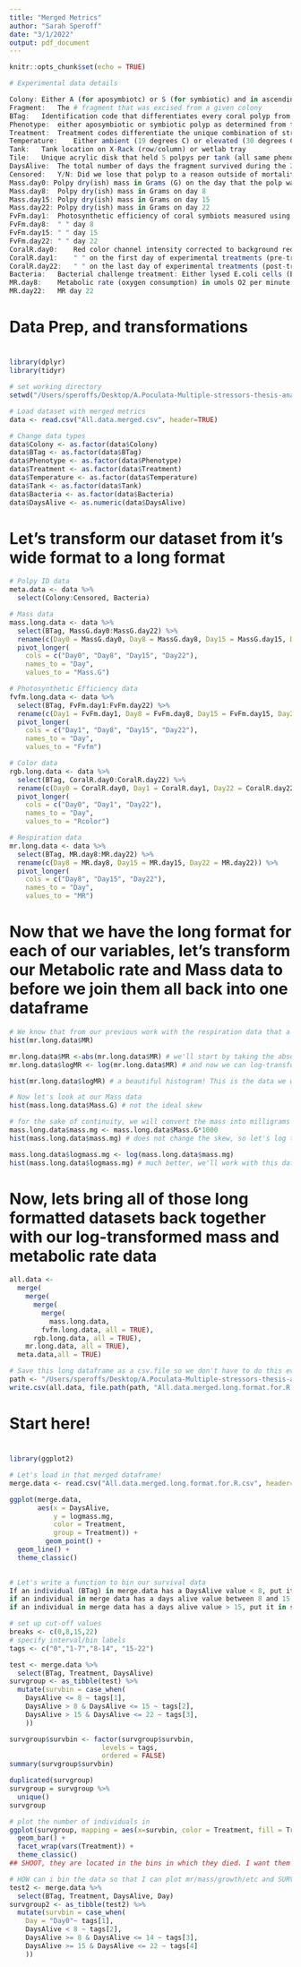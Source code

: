 ```yaml
---
title: "Merged Metrics"
author: "Sarah Speroff"
date: "3/1/2022"
output: pdf_document
---
```


```r
knitr::opts_chunk$set(echo = TRUE)
```

```r
# Experimental data details

Colony:	Either A (for aposymbiotc) or S (for symbiotic) and in ascending order. Counts the number of colonies of each phenotype used														
Fragment:	The # fragment that was excised from a given colony														
BTag:	Identification code that differentiates every coral polyp from the rest, letter represents the color of the tag														
Phenotype:	either aposymbiotic or symbiotic polyp as determined from the colony of origin														
Treatment:	Treatment codes differentiate the unique combination of stressors that make up that experimental condition: Plastic or Noplastic, Light or Dark, Fed or Starved														
Temperature:	Either ambient (19 degrees C) or elevated (30 degrees C)														
Tank:	Tank location on X-Rack (row/column) or wetlab tray														
Tile:	Unique acrylic disk that held 5 polpys per tank (all same phenotype)														
DaysAlive:	The total number of days the fragment survived during the 22 day experiment														
Censored:	Y/N: Did we lose that polyp to a reason outside of mortality? (ie. did it get lost, or crushed during removal for respiration?)														
Mass.day0: Polpy dry(ish) mass in Grams (G) on the day that the polp was fragmented from the colony (post-frag)														
Mass.day8:	Polpy dry(ish) mass in Grams on day 8														
Mass.day15:	Polpy dry(ish) mass in Grams on day 15														
Mass.day22:	Polpy dry(ish) mass in Grams on day 22														
FvFm.day1:	Photosynthetic efficiency of coral symbiots measured using PAM on day of the experiment after ~30 minutes dark acclimated														
FvFm.day8:	" " day 8														
FvFm.day15:	" " day 15														
FvFm.day22:	" " day 22														
CoralR.day0:	Red color channel intensity corrected to background red standard using photographs as a non-destructive proxy for chlorophyll-a density. Collected on the day the polyp was fragmented from the colony (post-frag)														
CoralR.day1:	" " on the first day of experimental treatments (pre-treat)														
CoralR.day22:	" " on the last day of experimental treatments (post-treat)														
Bacteria:	Bacterial challenge treatment: Either lysed E.coli cells (EC) or saltwater controls (SW)														
MR.day8:	Metabolic rate (oxygen consumption) in umols O2 per minute per gram of polyp mass on day 8. Values are corrected to polyp mass and respirometer chamber volume	MR.day15:	MR day 15														
MR.day22:	MR day 22														
```

###########################################################################################################################
#
#                                              Data Prep, and transformations
#
############################################################################################################################

```r
library(dplyr)
library(tidyr)
```

```r
# set working directory
setwd("/Users/speroffs/Desktop/A.Poculata-Multiple-stressors-thesis-analysis-")
```
```r
# Load dataset with merged metrics 
data <- read.csv("All.data.merged.csv", header=TRUE)
```
```r
# Change data types 
data$Colony <- as.factor(data$Colony)
data$BTag <- as.factor(data$BTag)
data$Phenotype <- as.factor(data$Phenotype)
data$Treatment <- as.factor(data$Treatment)
data$Temperature <- as.factor(data$Temperature)
data$Tank <- as.factor(data$Tank)
data$Bacteria <- as.factor(data$Bacteria)
data$DaysAlive <- as.numeric(data$DaysAlive)
```

# Let's transform our dataset from it's wide format to a long format
```r
# Polpy ID data
meta.data <- data %>%
  select(Colony:Censored, Bacteria)
```
```r
# Mass data
mass.long.data <- data %>%
  select(BTag, MassG.day0:MassG.day22) %>%
  rename(c(Day0 = MassG.day0, Day8 = MassG.day8, Day15 = MassG.day15, Day22 = MassG.day22)) %>%
  pivot_longer(
    cols = c("Day0", "Day8", "Day15", "Day22"),
    names_to = "Day",
    values_to = "Mass.G") 
```
```r
# Photosynthetic Efficiency data
fvfm.long.data <- data %>%
  select(BTag, FvFm.day1:FvFm.day22) %>%
  rename(c(Day1 = FvFm.day1, Day8 = FvFm.day8, Day15 = FvFm.day15, Day22 = FvFm.day22)) %>%
  pivot_longer(
    cols = c("Day1", "Day8", "Day15", "Day22"),
    names_to = "Day",
    values_to = "Fvfm") 
```
```r
# Color data
rgb.long.data <- data %>%
  select(BTag, CoralR.day0:CoralR.day22) %>%
  rename(c(Day0 = CoralR.day0, Day1 = CoralR.day1, Day22 = CoralR.day22)) %>%
  pivot_longer(
    cols = c("Day0", "Day1", "Day22"),
    names_to = "Day",
    values_to = "Rcolor") 
```
```r
# Respiration data
mr.long.data <- data %>%
  select(BTag, MR.day8:MR.day22) %>%
  rename(c(Day8 = MR.day8, Day15 = MR.day15, Day22 = MR.day22)) %>%
  pivot_longer(
    cols = c("Day8", "Day15", "Day22"),
    names_to = "Day",
    values_to = "MR") 
```

# Now that we have the long format for each of our variables, let's transform our Metabolic rate and Mass data to before we join them all back into one dataframe
```r
# We know that from our previous work with the respiration data that a log-transformation is needed, but let's take a look to make sure
hist(mr.long.data$MR)

mr.long.data$MR <-abs(mr.long.data$MR) # we'll start by taking the absolute value of our MR data to attribute a higher number to a faster rate
mr.long.data$logMR <- log(mr.long.data$MR) # and now we can log-transform that value

hist(mr.long.data$logMR) # a beautiful histogram! This is the data we want to bring back into our larger dataset
```
```r
# Now let's look at our Mass data 
hist(mass.long.data$Mass.G) # not the ideal skew

# for the sake of continuity, we will convert the mass into milligrams like we did in our growth analysis
mass.long.data$mass.mg <- mass.long.data$Mass.G*1000
hist(mass.long.data$mass.mg) # does not change the skew, so let's log transform like we did last time

mass.long.data$logmass.mg <- log(mass.long.data$mass.mg)
hist(mass.long.data$logmass.mg) # much better, we'll work with this data
```

# Now, lets bring all of those long formatted datasets back together with our log-transformed mass and metabolic rate data
```r
all.data <- 
  merge(
    merge(
      merge(
        merge(
          mass.long.data,
        fvfm.long.data, all = TRUE),
      rgb.long.data, all = TRUE),
    mr.long.data, all = TRUE),
  meta.data,all = TRUE)

```
```r
# Save this long dataframe as a csv.file so we don't have to do this every time!
path <- "/Users/speroffs/Desktop/A.Poculata-Multiple-stressors-thesis-analysis-"
write.csv(all.data, file.path(path, "All.data.merged.long.format.for.R.csv"))
```

###########################################################################################################################
#
#                                                  Start here!
#
############################################################################################################################

```r
library(ggplot2)
```

```r
# Let's load in that merged dataframe!
merge.data <- read.csv("All.data.merged.long.format.for.R.csv", header=TRUE)
```

```r
ggplot(merge.data,
       aes(x = DaysAlive,
           y = logmass.mg,
           color = Treatment,
           group = Treatment)) +
         geom_point() +
  geom_line() +
  theme_classic()
   
```
```r
# Let's write a function to bin our survival data
If an individual (BTag) in merge.data has a DaysAlive value < 8, put it in a new column (survbin) and call it 8
if an individual in merge data has a days alive value between 8 and 15, put it in survbin and call it 15
if an individual in merge data has a days alive value > 15, put it in surv bin and call it 22
```
```r
# set up cut-off values 
breaks <- c(0,8,15,22)
# specify interval/bin labels
tags <- c("0","1-7","8-14", "15-22")

test <- merge.data %>% 
  select(BTag, Treatment, DaysAlive) 
survgroup <- as_tibble(test) %>% 
  mutate(survbin = case_when(
    DaysAlive <= 8 ~ tags[1],
    DaysAlive > 8 & DaysAlive <= 15 ~ tags[2],
    DaysAlive > 15 & DaysAlive <= 22 ~ tags[3],
    ))

survgroup$survbin <- factor(survgroup$survbin,
                       levels = tags,
                       ordered = FALSE)
summary(survgroup$survbin)

duplicated(survgroup)
survgroup = survgroup %>% 
  unique()
survgroup
```
```r
# plot the number of individuals in 
ggplot(survgroup, mapping = aes(x=survbin, color = Treatment, fill = Treatment)) +
  geom_bar() +
  facet_wrap(vars(Treatment)) +
  theme_classic()
## SHOOT, they are located in the bins in which they died. I want them to be in the bins in which they lived
```

```r
# HOW can i bin the data so that I can plot mr/mass/growth/etc and SURVIVAL over time and still retain the data points at their respective days?
test2 <- merge.data %>% 
  select(BTag, Treatment, DaysAlive, Day) 
survgroup2 <- as_tibble(test2) %>% 
  mutate(survbin = case_when(
    Day = "Day0"~ tags[1],
    DaysAlive < 8 ~ tags[2],
    DaysAlive >= 8 & DaysAlive <= 14 ~ tags[3],
    DaysAlive >= 15 & DaysAlive <= 22 ~ tags[4]
    ))
```










